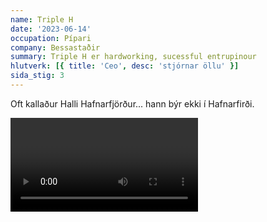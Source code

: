 ```yaml
---
name: Triple H
date: '2023-06-14'
occupation: Pípari
company: Bessastaðir
summary: Triple H er hardworking, sucessful entrupinour
hlutverk: [{ title: 'Ceo', desc: 'stjórnar öllu' }]
sida_stig: 3
---
```


Oft kallaður Halli Hafnarfjörður... hann býr ekki í Hafnarfirði.

<Video id="wJ6-oq2K1pE" />

- [Dier vs Ramos](https://www.youtube.com/watch?v=yE_aHtkOtrg)
- [Hlaupa](https://youtube.com/shorts/Mz8_67uTltg)

